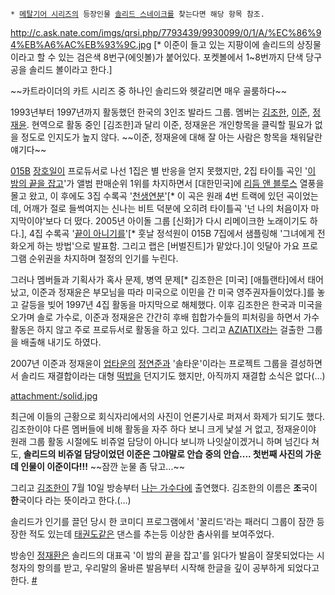  * [[메탈기어 시리즈]]의 등장인물 [[솔리드 스네이크]]를 찾는다면 해당 항목 참조.

http://c.ask.nate.com/imgs/qrsi.php/7793439/9930099/0/1/A/%EC%86%94%EB%A6%AC%EB%93%9C.jpg
[* 이준이 들고 있는 지팡이에 솔리드의 상징물이라고 할 수 있는 검은색 8번구(에잇볼)가 붙어있다. 포켓볼에서 1~8번까지 단색 당구공을 솔리드 볼이라고 한다.]

~~카트라이더의 카트 시리즈 중 하나인 솔리드와 헷갈리면 매우 골룸하다~~

1993년부터 1997년까지 활동했던 한국의 3인조 발라드 그룹. 멤버는 [[김조한]], [[이준]], [[정재윤]]. 현역으로 활동 중인 [김조한]과 달리 이준, 정재윤은 개인항목을 클릭할 필요가 없을 정도로  인지도가 높지 않다. ~~이준, 정재윤에 대해 잘 아는 사람은 항목을 채워달란 얘기다~~

[[015B]] [[장호일]]이 프로듀서로 나선 1집은 별 반응을 얻지 못했지만, 2집 타이틀 곡인 '[[이 밤의 끝을 잡고]]'가 앨범 판매순위 1위를 차지하면서 [대한민국]에 [[리듬 앤 블루스]] 열풍을 몰고 왔고, 이 후에도 3집 수록곡 '[[천생연분]]'[* 이 곡은 원래 4번 트랙에 있던 곡이었는데, 어깨가 절로 들썩여지는 신나는 비트 덕분에 오히려 타이틀곡 '넌 나의 처음이자 마지막이야'보다 더 떴다. 2005년 아이돌 그룹 [신화]가 다시 리메이크한 노래이기도 하다.], 4집 수록곡 '[[끝이 아니기를]]'[* 훗날 정석원이 015B 7집에서 샘플링해 '그녀에게 전화오게 하는 방법'으로 발표함. 그리고 랩은 [버벌진트]가 맡았다.]이 잇달아 가요 프로그램 순위권을 차지하며 절정의 인기를 누린다.

그러나 멤버들과 기획사가 혹사 문제, 병역 문제[* 김조한은 [미국] [애틀랜타]에서 태어났고, 이준과 정재윤은 부모님을 따라 미국으로 이민을 간 미국 영주권자들이었다.]를 놓고 갈등을 빚어 1997년 4집 활동을 마지막으로 해체했다. 이후 김조한은 한국과 미국을 오가며 솔로 가수로, 이준과 정재윤은 간간히 후배 힙합가수들의 피처링을 하면서 가수 활동은 하지 않고 주로 프로듀서로 활동을 하고 있다. 그리고 [[AZIATIX]]라는 걸출한 그룹을 배출해 내기도 하였다.

2007년 이준과 정재윤이 [[업타운]]의 [[정연준]]과 '솔타운'이라는 프로젝트 그룹을 결성하면서 솔리드 재결합이라는 대형 [[떡밥]]을 던지기도 했지만, 아직까지 재결합 소식은 없다(...) 

attachment:/solid.jpg

최근에 이들의 근황으로 회식자리에서의 사진이 언론기사로 퍼져서 화제가 되기도 했다. 김조한이야 다른 멤버들에 비해 활동을 자주 하다 보니 크게 낯설 거 없고, 정재윤이야 원래 그룹 활동 시절에도 비쥬얼 담당이 아니다 보니까 나잇살이겠거니 하며 넘긴다 쳐도, '''솔리드의 비쥬얼 담당이었던 이준은 그야말로 안습 중의 안습.... 첫번째 사진의 가운데 인물이 이준이다!!!''' ~~잠깐 눈물 좀 닦고...~~

그리고 [[김조한]]이 7월 10일 방송부터 [[나는 가수다]]에 출연했다. 김조한의 이름은 '''조'''국이 '''한'''국이다 라는 뜻이라고 한다.(...) 

솔리드가 인기를 끌던 당시 한 코미디 프로그램에서 '꿀리드'라는 패러디 그룹이 잠깐 등장한 적도 있는데 [[태권도]]같은 댄스를 추는등 이상한 춤사위를 보여주었다.

방송인 [[정재환]]은 솔리드의 대표곡 '이 밤의 끝을 잡고'를 읽다가 발음이 잘못되었다는 시청자의 항의를 받고, 우리말의 올바른 발음부터 시작해 한글을 깊이 공부하게 되었다고 한다. [http://news.korean.go.kr/online/see/talk/talk.jsp?idx=39& #]
